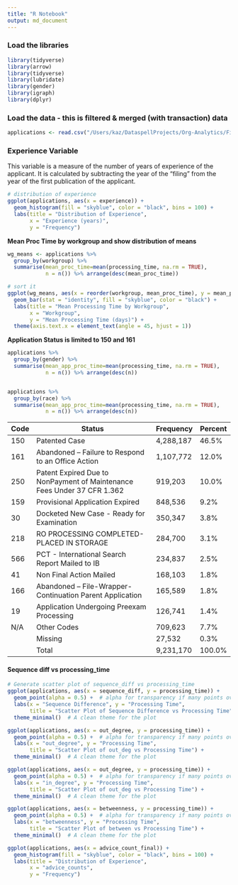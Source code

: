```yaml
---
title: "R Notebook"
output: md_document
---
```


### Load the libraries
```r
library(tidyverse)
library(arrow)
library(tidyverse)
library(lubridate)
library(gender)
library(igraph)
library(dplyr)
```

### Load the data - this is filtered & merged (with transaction) data
```r
applications <- read.csv("/Users/kaz/DataspellProjects/Org-Analytics/Final Project/Data/closest_dock_events.csv")
```


### Experience Variable
This variable is a measure of the number of years of experience of the applicant. It is calculated by subtracting the year of the "filing" from the year of the first publication of the applicant.
```r
# distribution of experience
ggplot(applications, aes(x = experience)) +
  geom_histogram(fill = "skyblue", color = "black", bins = 100) +
  labs(title = "Distribution of Experience",
       x = "Experience (years)",
       y = "Frequency")
```


**Mean Proc Time by workgroup and show distribution of means**
```r
wg_means <- applications %>%
  group_by(workgroup) %>%
  summarise(mean_proc_time=mean(processing_time, na.rm = TRUE),
            n = n()) %>% arrange(desc(mean_proc_time))

# sort it
ggplot(wg_means, aes(x = reorder(workgroup, mean_proc_time), y = mean_proc_time)) +
  geom_bar(stat = "identity", fill = "skyblue", color = "black") +
  labs(title = "Mean Processing Time by Workgroup",
       x = "Workgroup",
       y = "Mean Processing Time (days)") +
  theme(axis.text.x = element_text(angle = 45, hjust = 1))

```



**Application Status is limited to 150 and 161**
```r
applications %>%
  group_by(gender) %>%
  summarise(mean_app_proc_time=mean(processing_time, na.rm = TRUE),
            n = n()) %>% arrange(desc(n))


applications %>%
  group_by(race) %>%
  summarise(mean_app_proc_time=mean(processing_time, na.rm = TRUE),
            n = n()) %>% arrange(desc(n))
```


| Code | Status                                               | Frequency | Percent |
|------|------------------------------------------------------|-----------|---------|
| 150  | Patented Case                                        | 4,288,187 | 46.5%   |
| 161  | Abandoned -- Failure to Respond to an Office Action  | 1,107,772 | 12.0%   |
| 250  | Patent Expired Due to NonPayment of Maintenance Fees Under 37 CFR 1.362 | 919,203 | 10.0%   |
| 159  | Provisional Application Expired                     | 848,536   | 9.2%    |
| 30   | Docketed New Case - Ready for Examination           | 350,347   | 3.8%    |
| 218  | RO PROCESSING COMPLETED-PLACED IN STORAGE           | 284,700   | 3.1%    |
| 566  | PCT - International Search Report Mailed to IB      | 234,837   | 2.5%    |
| 41   | Non Final Action Mailed                              | 168,103   | 1.8%    |
| 166  | Abandoned -- File-Wrapper-Continuation Parent Application | 165,589 | 1.8%    |
| 19   | Application Undergoing Preexam Processing            | 126,741   | 1.4%    |
| N/A  | Other Codes                                          | 709,623   | 7.7%    |
|      | Missing                                              | 27,532    | 0.3%    |
|      | Total                                                | 9,231,170 | 100.0%  |




#### Sequence diff vs processing_time
```r
# Generate scatter plot of sequence_diff vs processing_time
ggplot(applications, aes(x = sequence_diff, y = processing_time)) +
  geom_point(alpha = 0.5) +  # alpha for transparency if many points overlap
  labs(x = "Sequence Difference", y = "Processing Time",
       title = "Scatter Plot of Sequence Difference vs Processing Time") +
  theme_minimal()  # A clean theme for the plot
```



```r

ggplot(applications, aes(x = out_degree, y = processing_time)) +
  geom_point(alpha = 0.5) +  # alpha for transparency if many points overlap
  labs(x = "out_degree", y = "Processing Time",
       title = "Scatter Plot of out_deg vs Processing Time") +
  theme_minimal()  # A clean theme for the plot
```


```r

ggplot(applications, aes(x = out_degree, y = processing_time)) +
  geom_point(alpha = 0.5) +  # alpha for transparency if many points overlap
  labs(x = "in_degree", y = "Processing Time",
       title = "Scatter Plot of out_deg vs Processing Time") +
  theme_minimal()  # A clean theme for the plot
```

```r

ggplot(applications, aes(x = betweenness, y = processing_time)) +
  geom_point(alpha = 0.5) +  # alpha for transparency if many points overlap
  labs(x = "betweenness", y = "Processing Time",
       title = "Scatter Plot of between vs Processing Time") +
  theme_minimal()  # A clean theme for the plot
```


```r

ggplot(applications, aes(x = advice_count_final)) +
  geom_histogram(fill = "skyblue", color = "black", bins = 100) +
  labs(title = "Distribution of Experience",
       x = "advice_counts",
       y = "Frequency")
```



